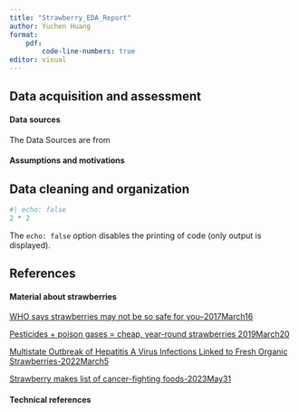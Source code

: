 ```yaml
---
title: "Strawberry_EDA_Report"
author: Yuchen Huang
format:
    pdf:
        code-line-numbers: true
editor: visual
---
```


## Data acquisition and assessment

#### Data sources

The Data Sources are from

#### Assumptions and motivations

## Data cleaning and organization

```r
#| echo: false
2 * 2
```

The `echo: false` option disables the printing of code (only output is displayed).

## References

#### Material about strawberries

[WHO says strawberries may not be so safe for you--2017March16](https://med.news.am/eng/news/13621/who-says-strawberries-may-not-be-so-safe-for-you.html)

[Pesticides + poison gases = cheap, year-round strawberries 2019March20](https://www.ewg.org/foodnews/strawberries.php)

[Multistate Outbreak of Hepatitis A Virus Infections Linked to Fresh Organic Strawberries-2022March5](https://www.cdc.gov/hepatitis/outbreaks/2022/hav-contaminated-food/index.htm)

[Strawberry makes list of cancer-fighting foods-2023May31](https://issuu.com/mechlocal/docs/053123_mech_asf/s/25386339)

#### Technical references
